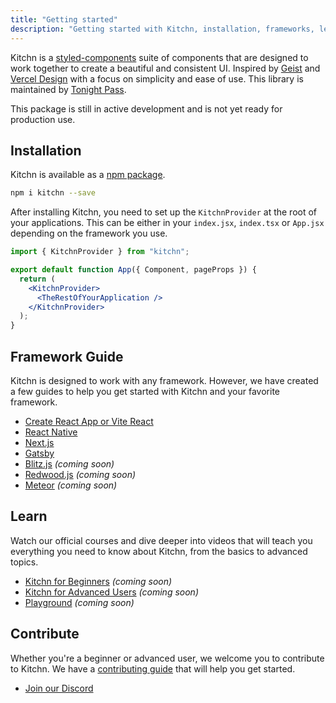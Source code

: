 ```yaml
---
title: "Getting started"
description: "Getting started with Kitchn, installation, frameworks, learn and contribute."
---
```



Kitchn is a [styled-components](https://styled-components.com) suite of components that are designed to work together to create a beautiful and consistent UI. Inspired by [Geist](https://geist-ui.dev/) and [Vercel Design](https://vercel.com/design) with a focus on simplicity and ease of use. This library is maintained by [Tonight Pass](https://tonightpass.com).

<Callout>
  This package is still in active development and is not yet ready for
  production use.
</Callout>

## Installation

Kitchn is available as a [npm package](https://www.npmjs.com/package/kitchn).

```sh npm2yarn
npm i kitchn --save
```

After installing Kitchn, you need to set up the `KitchnProvider` at the root of your applications.
This can be either in your `index.jsx`, `index.tsx` or `App.jsx` depending on the framework you use.

```jsx
import { KitchnProvider } from "kitchn";

export default function App({ Component, pageProps }) {
  return (
    <KitchnProvider>
      <TheRestOfYourApplication />
    </KitchnProvider>
  );
}
```

## Framework Guide

Kitchn is designed to work with any framework. However, we have created a few guides to help you get started with Kitchn and your favorite framework.

- [Create React App or Vite React](/docs/frameworks/create-react-app)
- [React Native](/docs/frameworks/react-native)
- [Next.js](/docs/frameworks/nextjs)
- [Gatsby](/docs/frameworks/gatsby)
- [Blitz.js](/docs/frameworks/blitzjs) _(coming soon)_
- [Redwood.js](/docs/frameworks/redwoodjs) _(coming soon)_
- [Meteor](/docs/frameworks/meteor) _(coming soon)_

## Learn

Watch our official courses and dive deeper into videos that will teach you everything you need to know about Kitchn, from the basics to advanced topics.

- [Kitchn for Beginners](https://egghead.io/courses/kitchn-for-beginners) _(coming soon)_
- [Kitchn for Advanced Users](https://egghead.io/courses/kitchn-for-advanced-users) _(coming soon)_
- [Playground](/docs/playground) _(coming soon)_

## Contribute

Whether you're a beginner or advanced user, we welcome you to contribute to Kitchn. We have a [contributing guide](/docs/contributing) that will help you get started.

- [Join our Discord](https://discord.gg/VvvAkPqQ98)
